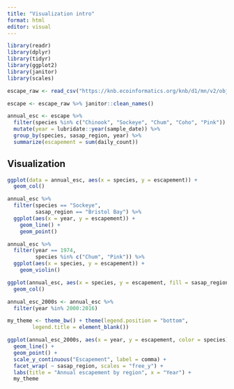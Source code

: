 ```yaml
---
title: "Visualization intro"
format: html
editor: visual
---
```


```r
library(readr)
library(dplyr)
library(tidyr)
library(ggplot2)
library(janitor)
library(scales)
```

```r
escape_raw <- read_csv("https://knb.ecoinformatics.org/knb/d1/mn/v2/object/urn%3Auuid%3Af119a05b-bbe7-4aea-93c6-85434dcb1c5e")
```
```r
escape <- escape_raw %>% janitor::clean_names()
```

```r
annual_esc <- escape %>%
  filter(species %in% c("Chinook", "Sockeye", "Chum", "Coho", "Pink")) %>%
  mutate(year = lubridate::year(sample_date)) %>%
  group_by(species, sasap_region, year) %>%
  summarize(escapement = sum(daily_count))
```

## Visualization

```r
ggplot(data = annual_esc, aes(x = species, y = escapement)) +
  geom_col()
```
```r
annual_esc %>%
  filter(species == "Sockeye",
         sasap_region == "Bristol Bay") %>%
  ggplot(aes(x = year, y = escapement)) +
    geom_line() +
    geom_point()
```
```r
annual_esc %>%
  filter(year == 1974,
         species %in% c("Chum", "Pink")) %>%
  ggplot(aes(x = species, y = escapement)) +
    geom_violin()
```


```r
ggplot(annual_esc, aes(x = species, y = escapement, fill = sasap_region)) +
  geom_col()
```

```r
annual_esc_2000s <- annual_esc %>%
  filter(year %in% 2000:2016)
```

```r
my_theme <- theme_bw() + theme(legend.position = "bottom",
        legend.title = element_blank())
```

```r
ggplot(annual_esc_2000s, aes(x = year, y = escapement, color = species)) +
  geom_line() +
  geom_point() +
  scale_y_continuous("Escapement", label = comma) +
  facet_wrap( ~ sasap_region, scales = "free_y") +
  labs(title = "Annual escapement by region", x = "Year") +
  my_theme
```

